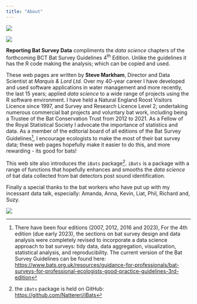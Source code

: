 ```yaml
---
title: "About"
---
```


::: {layout="[[35,65]]"}

![](Images/photo.jpg)

![](Images/goinghome.png)


:::


**Reporting Bat Survey Data** compliments the *data science* chapters of the forthcoming BCT Bat Survey Guidelines 4^th^ Edition. Unlike the guidelines it has the R code making the analysis; which can be copied and used.

These web pages are written by __Steve Markham__, Director and Data Scientist at *Marquis & Lord Ltd.* Over my 40-year career I have developed and used software applications in water management and more recently, the last 15 years; applied *data science* to a wide range of projects using the R software environment. I have held a Natural England Roost Visitors Licence since 1997, and Survey and Research Licence Level 2; undertaking numerous commercial bat projects and voluntary bat work, including being a Trustee of the Bat Conservation Trust from 2012 to 2021. As a Fellow of the Royal Statistical Society I advocate the importance of statistics and data. As a member of the editorial board of all editions of the Bat Survey Guidelines[^1], I encourage ecologists to make the most of their bat survey data; these web pages hopefully make it easier to do this, and more rewarding - its good for bats!

[^1]: There have been four editions (2007, 2012, 2016 and 2023), For the 4th edition (due early 2023), the sections on bat survey design and data analysis were completely revised to incorporate a data science approach to bat surveys: tidy data, data aggregation, visualization, statistical analysis, and reproducibility. The current version of the Bat Survey Guidelines can be found here: <https://www.bats.org.uk/resources/guidance-for-professionals/bat-surveys-for-professional-ecologists-good-practice-guidelines-3rd-edition>

This web site also introduces the `iBats` package[^2]. `iBats` is a package with a range of functions that hopefully enhances and smooths the *data science* of bat data collected from bat detectors post sound identification.

[^2]: the `iBats` package is held on GitHub: <https://github.com/Nattereri/iBats>

<!-- The `iBats` name is borrowed from Prof Kate Jones and follows in the citizen science spirit of the original __iBats__. -->

Finally a special thanks to the bat workers who have put up with my incessant data talk, especially: Amanda, Anna, Kevin, Liat, Phil, Richard and, Suzy.

![](Images/homesunrise2.png)
